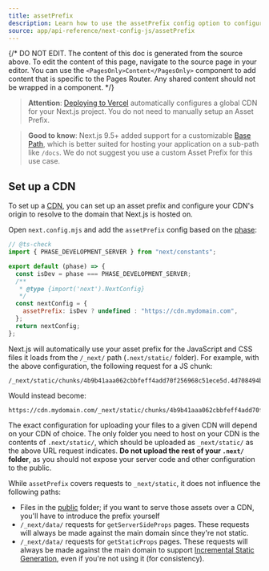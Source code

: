 ```yaml
---
title: assetPrefix
description: Learn how to use the assetPrefix config option to configure your CDN.
source: app/api-reference/next-config-js/assetPrefix
---
```


{/* DO NOT EDIT. The content of this doc is generated from the source above. To edit the content of this page, navigate to the source page in your editor. You can use the `<PagesOnly>Content</PagesOnly>` component to add content that is specific to the Pages Router. Any shared content should not be wrapped in a component. */}

> **Attention**: [Deploying to Vercel](/docs/content/app/building-your-application/deploying) automatically configures a global CDN for your Next.js project.
> You do not need to manually setup an Asset Prefix.

> **Good to know**: Next.js 9.5+ added support for a customizable [Base Path](/docs/content/app/api-reference/next-config-js/basePath), which is better
> suited for hosting your application on a sub-path like `/docs`.
> We do not suggest you use a custom Asset Prefix for this use case.

## Set up a CDN

To set up a [CDN](https://en.wikipedia.org/wiki/Content_delivery_network), you can set up an asset prefix and configure your CDN's origin to resolve to the domain that Next.js is hosted on.

Open `next.config.mjs` and add the `assetPrefix` config based on the [phase](/docs/content/app/api-reference/next-config-js#async-configuration):

```js filename="next.config.mjs"
// @ts-check
import { PHASE_DEVELOPMENT_SERVER } from "next/constants";

export default (phase) => {
  const isDev = phase === PHASE_DEVELOPMENT_SERVER;
  /**
   * @type {import('next').NextConfig}
   */
  const nextConfig = {
    assetPrefix: isDev ? undefined : "https://cdn.mydomain.com",
  };
  return nextConfig;
};
```

Next.js will automatically use your asset prefix for the JavaScript and CSS files it loads from the `/_next/` path (`.next/static/` folder). For example, with the above configuration, the following request for a JS chunk:

```
/_next/static/chunks/4b9b41aaa062cbbfeff4add70f256968c51ece5d.4d708494b3aed70c04f0.js
```

Would instead become:

```
https://cdn.mydomain.com/_next/static/chunks/4b9b41aaa062cbbfeff4add70f256968c51ece5d.4d708494b3aed70c04f0.js
```

The exact configuration for uploading your files to a given CDN will depend on your CDN of choice. The only folder you need to host on your CDN is the contents of `.next/static/`, which should be uploaded as `_next/static/` as the above URL request indicates. **Do not upload the rest of your `.next/` folder**, as you should not expose your server code and other configuration to the public.

While `assetPrefix` covers requests to `_next/static`, it does not influence the following paths:

- Files in the [public](/docs/content/pages/building-your-application/optimizing/static-assets) folder; if you want to serve those assets over a CDN, you'll have to introduce the prefix yourself
- `/_next/data/` requests for `getServerSideProps` pages. These requests will always be made against the main domain since they're not static.
- `/_next/data/` requests for `getStaticProps` pages. These requests will always be made against the main domain to support [Incremental Static Generation](/docs/content/pages/building-your-application/data-fetching/incremental-static-regeneration), even if you're not using it (for consistency).
